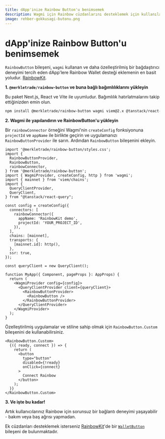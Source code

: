 ```yaml
---
title: dApp'inize Rainbow Button'u benimsemek
description: Wagmi için Rainbow cüzdanlarını desteklemek için kullanılacak tak ve çalıştır bir kütüphane
image: rehber-gokkusagi-butonu.png
---
```


# dApp'inize Rainbow Button'u benimsemek

`RainbowButton` bileşeni, `wagmi` kullanan ve daha özelleştirilmiş bir bağdaştırıcı deneyimi tercih eden dApp'lere Rainbow Wallet desteği eklemenin en basit yoludur. [RainbowKit](https://www.rainbowkit.com/docs/installation).

**1. `@merkletrade/rainbow-button` ve buna bağlı bağımlılıklarını yükleyin**

Bu paket Next.js, React ve Vite ile uyumludur. Bağımlılık hatırlatmalarını takip ettiğinizden emin olun.

```bash
npm install @merkletrade/rainbow-button wagmi viem@2.x @tanstack/react-query
```

**2. Wagmi ile yapılandırın ve RainbowButton'u yükleyin**

Bir `rainbowConnector` örneğini Wagmi'nin `createConfig` fonksiyonuna `projectId` ve `appName` ile birlikte geçirin ve uygulamanızı `RainbowButtonProvider` ile sarın. Ardından `RainbowButton` bileşenini ekleyin.

```tsx
import '@merkletrade/rainbow-button/styles.css';
import {
  RainbowButtonProvider,
  RainbowButton,
  rainbowConnector,
} from '@merkletrade/rainbow-button';
import { WagmiProvider, createConfig, http } from 'wagmi';
import { mainnet } from 'viem/chains';
import {
  QueryClientProvider,
  QueryClient,
} from "@tanstack/react-query";

const config = createConfig({
  connectors: [
    rainbowConnector({
      appName: 'RainbowKit demo',
      projectId: 'YOUR_PROJECT_ID',
    }),
  ],
  chains: [mainnet],
  transports: {
    [mainnet.id]: http(),
  },
  ssr: true,
});

const queryClient = new QueryClient();

function MyApp({ Component, pageProps }: AppProps) {
  return (
    <WagmiProvider config={config}>
      <QueryClientProvider client={queryClient}>
        <RainbowButtonProvider>
          <RainbowButton />
        </RainbowButtonProvider>
      </QueryClientProvider>
    </WagmiProvider>
  );
}
```

Özelleştirilmiş uygulamalar ve stiline sahip olmak için `RainbowButton.Custom` bileşenini de kullanabilirsiniz.

```tsx
<RainbowButton.Custom>
  {({ ready, connect }) => {
    return (
      <button
        type="button"
        disabled={!ready}
        onClick={connect}
      >
        Connect Rainbow
      </button>
    );
  }}
</RainbowButton.Custom>
```

**3. Ve işte bu kadar!**

Artık kullanıcılarınız Rainbow için sorunsuz bir bağlantı deneyimi yaşayabilir - bakım veya baş ağrısı yapmadan.

Ek cüzdanları desteklemek isterseniz [RainbowKit](https://www.rainbowkit.com/docs/installation)'de bir [`WalletButton`](https://www.rainbowkit.com/docs/wallet-button) bileşeni de bulunmaktadır.
